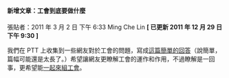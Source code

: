 #### 新增文章：工會到底要做什麼

張貼者：2011 年 3 月 2 日 下午 6:33 Ming Che Lin **[ 已更新 2011 年 12 月 29 日 下午 9:30 ]**

我們在 PTT 上收集到一些網友對於工會的問題，寫成[這篇簡單的回答](http://www.tueeit.org.tw/home/document/what_is_union_to_be_done)（說簡單，篇幅可能還是太長了。）希望讓網友更瞭解工會的運作和作用，不過瞭解是一回事，更希望能[一起來組工會](https://neti.cc/bdzrxAvn)。

